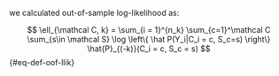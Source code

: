 we calculated out-of-sample log-likelihood as:

$$
\ell_{\mathcal C, k} =
\sum_{i = 1}^{n_k}
\sum_{c=1}^\mathcal C
\sum_{s\in \mathcal S}
\log
\left\{
\hat P(Y_i|C_i = c, S_c=s)
\right\}
\hat{P}_{(-k)}(C_i = c, S_c = s)
$$ {#eq-def-oof-llik}

